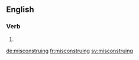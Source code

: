 ==English==

===Verb===
{{head|en|present participle}}

# {{present participle of|misconstrue|lang=en}}

[[de:misconstruing]]
[[fr:misconstruing]]
[[sv:misconstruing]]